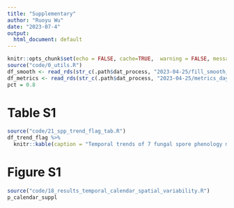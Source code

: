 ```yaml
---
title: "Supplementary"
author: "Ruoyu Wu"
date: "2023-07-4"
output:
  html_document: default
---
```


```r
knitr::opts_chunk$set(echo = FALSE, cache=TRUE,  warning = FALSE, message = FALSE)
source("code/0_utils.R")
df_smooth <- read_rds(str_c(.path$dat_process, "2023-04-25/fill_smooth_offset.rds"))
df_metrics <- read_rds(str_c(.path$dat_process, "2023-04-25/metrics_daymet.rds"))
pct = 0.8
```

# Table S1
```r
source("code/21_spp_trend_flag_tab.R")
df_trend_flag %>%
  knitr::kable(caption = "Temporal trends of 7 fungal spore phenology metrics. Displayed is the slope of spore metrics with ln-transformation for concentrations, change over 2003-2022 in % for concentrations (back-transformed) and days for start date and season length metrics, and the p-value of the mixed effexts model.", col.names = NULL)
```

# Figure S1
```r
source("code/18_results_temporal_calendar_spatial_variability.R")
p_calendar_suppl
```

